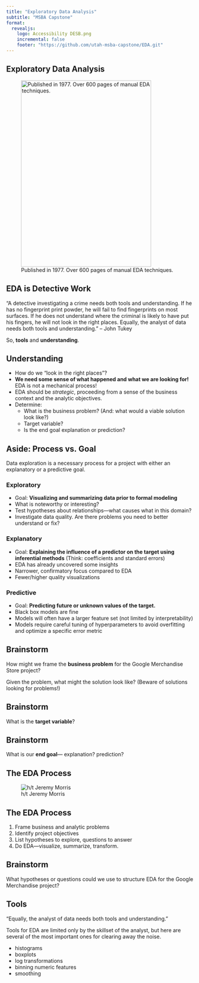 ```yaml
---
title: "Exploratory Data Analysis"
subtitle: "MSBA Capstone"
format: 
  revealjs:
    logo: Accessibility DESB.png
    incremental: false
    footer: "https://github.com/utah-msba-capstone/EDA.git"
---
```


## Exploratory Data Analysis

![Published in 1977. Over 600 pages of manual EDA techniques.](tukey.png){width="350" height="500"}

## EDA is Detective Work

"A detective investigating a crime needs both tools and understanding. If he has no fingerprint print powder, he will fail to find fingerprints on most surfaces. If he does not understand where the criminal is likely to have put his fingers, he will not look in the right places. Equally, the analyst of data needs both tools and understanding." -- John Tukey

So, **tools** and **understanding**.

## Understanding

-   How do we "look in the right places"?
-   **We need some sense of what happened and what we are looking for!** EDA is not a mechanical process!
-   EDA should be *strategic*, proceeding from a sense of the business context and the analytic objectives.
-   Determine:
    -   What is the business problem? (And: what would a viable solution look like?)
    -   Target variable?
    -   Is the end goal explanation or prediction?
    
## Aside: Process vs. Goal
Data exploration is a necessary process for a project with either an explanatory or a predictive goal.

:::{.panel-tabset}

### Exploratory

- Goal: **Visualizing and summarizing data prior to formal modeling**
- What is noteworthy or interesting?
- Test hypotheses about relationships---what causes what in this domain?
- Investigate data quality. Are there problems you need to better understand or fix? 

### Explanatory

- Goal: **Explaining the influence of a predictor on the target using inferential methods**  (Think: coefficients and standard errors) 
- EDA has already uncovered some  insights
- Narrower, confirmatory focus compared to EDA
- Fewer/higher quality visualizations

### Predictive

- Goal: **Predicting future or unknown values of the target.**
- Black box models are fine
- Models will often have a larger feature set (not limited by interpretability)
- Models require careful tuning of hyperparameters to avoid overfitting and optimize a specific error metric
:::
    
## Brainstorm  

How might we frame the **business problem** for the Google Merchandise Store project?

Given the problem, what might the solution look like? (Beware of solutions looking for problems!)

## Brainstorm  

What is the **target variable**? 

## Brainstorm  

What is our **end goal**--- explanation? prediction? 

## The EDA Process

![h/t Jeremy Morris](eda.png)

## The EDA Process

1. Frame business and analytic problems
2. Identify project objectives
3. List hypotheses to explore, questions to answer
4. Do EDA---visualize, summarize, transform.

## Brainstorm

What hypotheses or questions could we use to structure EDA for the Google Merchandise project? 

## Tools

"Equally, the analyst of data needs both tools and understanding."

Tools for EDA are limited only by the skillset of the analyst, but here are several of the most important ones for clearing away the noise.

- histograms
- boxplots
- log transformations
- binning numeric features
- smoothing

